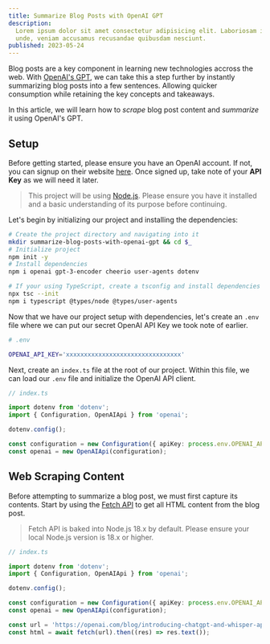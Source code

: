 ```yaml
---
title: Summarize Blog Posts with OpenAI GPT
description:
  Lorem ipsum dolor sit amet consectetur adipisicing elit. Laboriosam ipsum
  unde, veniam accusamus recusandae quibusdam nesciunt.
published: 2023-05-24
---
```


Blog posts are a key component in learning new technologies accross the web.
With [OpenAI's GPT][openai-gpt], we can take this a step further by instantly
summarizing blog posts into a few sentences. Allowing quicker consumption while
retaining the key concepts and takeaways.

In this article, we will learn how to _scrape_ blog post content and _summarize_
it using OpenAI's GPT.

## Setup

Before getting started, please ensure you have an OpenAI account. If not, you
can signup on their website [here][openai-signup]. Once signed up, take note of
your **API Key** as we will need it later.

> This project will be using [Node.js][nodejs-download]. Please ensure you have
> it installed and a basic understanding of its purpose before continuing.

Let's begin by initializing our project and installing the dependencies:

```bash
# Create the project directory and navigating into it
mkdir summarize-blog-posts-with-openai-gpt && cd $_
# Initialize project
npm init -y
# Install dependencies
npm i openai gpt-3-encoder cheerio user-agents dotenv

# If your using TypeScript, create a tsconfig and install dependencies
npx tsc --init
npm i typescript @types/node @types/user-agents
```

Now that we have our project setup with dependencies, let's create an `.env`
file where we can put our secret OpenAI API Key we took note of earlier.

```bash
# .env

OPENAI_API_KEY='xxxxxxxxxxxxxxxxxxxxxxxxxxxxxxxx'
```

Next, create an `index.ts` file at the root of our project. Within this file, we
can load our `.env` file and initialize the OpenAI API client.

```ts
// index.ts

import dotenv from 'dotenv';
import { Configuration, OpenAIApi } from 'openai';

dotenv.config();

const configuration = new Configuration({ apiKey: process.env.OPENAI_API_KEY });
const openai = new OpenAIApi(configuration);
```

## Web Scraping Content

Before attempting to summarize a blog post, we must first capture its contents.
Start by using the [Fetch API][fetch-api] to get all HTML content from the blog
post.

> Fetch API is baked into Node.js 18.x by default. Please ensure your local
> Node.js version is 18.x or higher.

```ts {1-10}
// index.ts

import dotenv from 'dotenv';
import { Configuration, OpenAIApi } from 'openai';

dotenv.config();

const configuration = new Configuration({ apiKey: process.env.OPENAI_API_KEY });
const openai = new OpenAIApi(configuration);

const url = 'https://openai.com/blog/introducing-chatgpt-and-whisper-apis';
const html = await fetch(url).then((res) => res.text());
```

[openai-gpt]: https://openai.com/product/gpt-4
[openai-signup]: https://platform.openai.com/signup
[nodejs-download]: https://nodejs.org/en/download
[fetch-api]: https://developer.mozilla.org/en-US/docs/Web/API/Fetch_API
